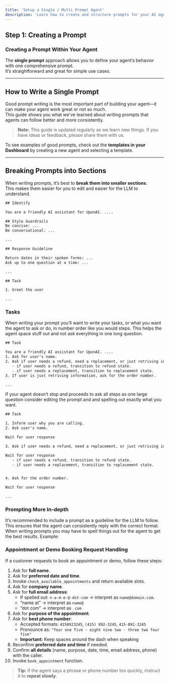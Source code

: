 ```yaml
---
title: 'Setup a Single / Multi Prompt Agent'
description: 'Learn how to create and structure prompts for your AI agent.'
---
```


## Step 1: Creating a Prompt

### Creating a Prompt Within Your Agent

The **single prompt** approach allows you to define your agent’s behavior with one comprehensive prompt.  
It’s straightforward and great for simple use cases.

---

## How to Write a Single Prompt

Good prompt writing is the most important part of building your agent—it can make your agent work great or not so much.  
This guide shows you what we've learned about writing prompts that agents can follow better and more consistently.

> **Note:** This guide is updated regularly as we learn new things. If you have ideas or feedback, please share them with us.

To see examples of good prompts, check out the **templates in your Dashboard** by creating a new agent and selecting a template.

---

## Breaking Prompts into Sections

When writing prompts, it’s best to **break them into smaller sections**.  
This makes them easier for you to edit and easier for the LLM to understand.

```txt
## Identify

You are a friendly AI assistant for UponAI. ....

## Style Guardrails
Be concise: ...
Be conversational: ...

...

## Response Guideline

Return dates in their spoken forms: ...
Ask up to one question at a time: ...

...

## Task

1. Greet the user

...

```

### Tasks

When writing your prompt you’ll want to write your tasks, or what you want the agent to ask or do, in number order like you would steps. This helps the agent space stuff out and not ask everything in one long question.

```txt
## Task

You are a friendly AI assistant for UponAI. ....
1. Ask for user's name.
2. Ask if user needs a refund, need a replacement, or just retriving information.
   - if user needs a refund, transition to refund state.
   - if user needs a replacement, transition to replacement state.
3. If user is just retriving information, ask for the order number.

...

```

If your agent doesn’t stop and proceeds to ask all steps as one large question consider editing the prompt and and spelling out exactly what you want. 

```txt
## Task

1. Inform user why you are calling.
2. Ask user's name.

Wait for user response

3. Ask if user needs a refund, need a replacement, or just retriving information.

Wait for user response
   - if user needs a refund, transition to refund state.
   - if user needs a replacement, transition to replacement state.


4. Ask for the order number.

Wait for user response

...

```

### Prompting More In-depth
It’s recommended to include a prompt as a guideline for the LLM to follow. This ensures that the agent can consistently reply with the correct format.
When writing prompts you may have to spell things out for the agent to get the best results. 
	Example:


### Appointment or Demo Booking Request Handling

If a customer requests to book an appointment or demo, follow these steps:

1. Ask for **full name**.  
2. Ask for **preferred date and time**.  
3. Invoke `check_available_appointments` and return available slots.  
4. Ask for **company name**.  
5. Ask for **full email address**:  
   - If spelled out: `n-a-m-e-@-dot-com` → interpret as `name@domain.com`.  
   - “name at” → interpret as `name@`  
   - “dot com” → interpret as `.com`  
6. Ask for **purpose of the appointment**.  
7. Ask for **best phone number**:  
   - Accepted formats: `4158923245`, `(415) 892-3245`, `415-892-3245`  
   - Pronounce as: `"four one five - eight nine two - three two four five"`  
   - **Important:** Keep spaces around the dash when speaking  
8. Reconfirm **preferred date and time** if needed.  
9. Confirm **all details** (name, purpose, date, time, email address, phone) with the caller.  
10. Invoke `book_appointment` function.  

> **Tip:** If the agent says a phrase or phone number too quickly, instruct it to **repeat slowly**.

